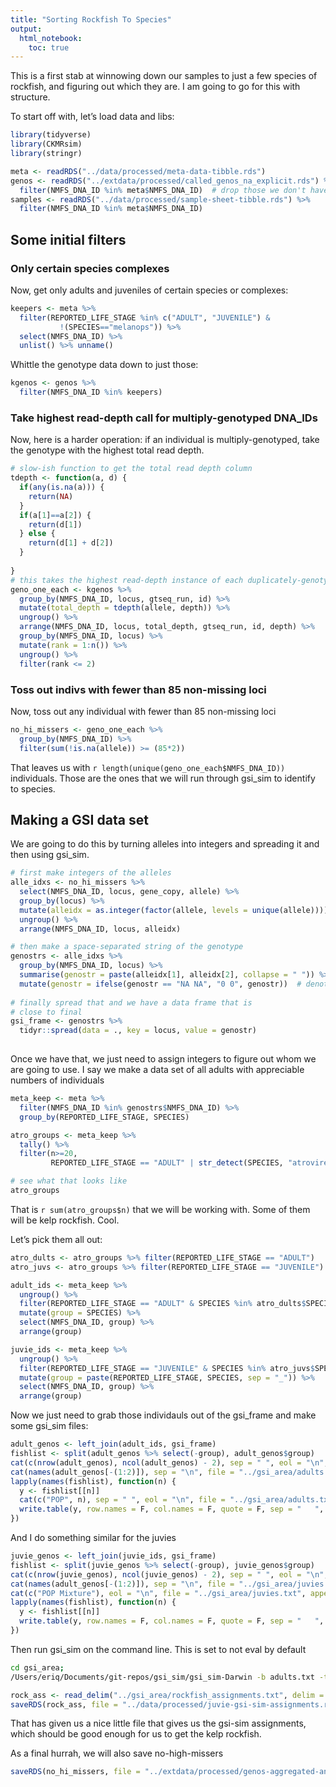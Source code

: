 ```yaml
---
title: "Sorting Rockfish To Species"
output: 
  html_notebook:
    toc: true
---
```



This is a first stab at winnowing down our samples to just a few species of rockfish,
and figuring out which they are.  I am going to go for this with structure.


To start off with, let's load data and libs:
```r
library(tidyverse)
library(CKMRsim)
library(stringr)

meta <- readRDS("../data/processed/meta-data-tibble.rds")
genos <- readRDS("../extdata/processed/called_genos_na_explicit.rds") %>%
  filter(NMFS_DNA_ID %in% meta$NMFS_DNA_ID)  # drop those we don't have meta data for
samples <- readRDS("../data/processed/sample-sheet-tibble.rds") %>%
  filter(NMFS_DNA_ID %in% meta$NMFS_DNA_ID)
```


## Some initial filters

### Only certain species complexes

Now, get only adults and juveniles of certain species or complexes:
```r
keepers <- meta %>%
  filter(REPORTED_LIFE_STAGE %in% c("ADULT", "JUVENILE") &
           !(SPECIES=="melanops")) %>%
  select(NMFS_DNA_ID) %>%
  unlist() %>% unname()
```

Whittle the genotype data down to just those:
```r
kgenos <- genos %>%
  filter(NMFS_DNA_ID %in% keepers)
```

### Take highest read-depth call for multiply-genotyped DNA_IDs

Now, here is a harder operation: if an individual is multiply-genotyped, take the
genotype with the highest total read depth.  
```r
# slow-ish function to get the total read depth column
tdepth <- function(a, d) {
  if(any(is.na(a))) {
    return(NA)
  }
  if(a[1]==a[2]) {
    return(d[1])
  } else {
    return(d[1] + d[2])
  }
  
}
# this takes the highest read-depth instance of each duplicately-genotyped individual.
geno_one_each <- kgenos %>%
  group_by(NMFS_DNA_ID, locus, gtseq_run, id) %>%
  mutate(total_depth = tdepth(allele, depth)) %>%
  ungroup() %>%
  arrange(NMFS_DNA_ID, locus, total_depth, gtseq_run, id, depth) %>%
  group_by(NMFS_DNA_ID, locus) %>%
  mutate(rank = 1:n()) %>%
  ungroup() %>%
  filter(rank <= 2)
```

### Toss out indivs with fewer than 85 non-missing loci
Now, toss out any individual with fewer than 85 non-missing loci
```r
no_hi_missers <- geno_one_each %>% 
  group_by(NMFS_DNA_ID) %>%
  filter(sum(!is.na(allele)) >= (85*2))
```
That leaves us with `r length(unique(geno_one_each$NMFS_DNA_ID))` individuals.  Those are the ones that
we will run through gsi_sim to identify to species.



## Making a GSI data set

We are going to do this by turning alleles into integers and spreading it and then using 
gsi_sim.
```r
# first make integers of the alleles
alle_idxs <- no_hi_missers %>% 
  select(NMFS_DNA_ID, locus, gene_copy, allele) %>%
  group_by(locus) %>%
  mutate(alleidx = as.integer(factor(allele, levels = unique(allele)))) %>%
  ungroup() %>%
  arrange(NMFS_DNA_ID, locus, alleidx)

# then make a space-separated string of the genotype
genostrs <- alle_idxs %>% 
  group_by(NMFS_DNA_ID, locus) %>%
  summarise(genostr = paste(alleidx[1], alleidx[2], collapse = " ")) %>%
  mutate(genostr = ifelse(genostr == "NA NA", "0 0", genostr))  # denote missing alleles with 0
  
# finally spread that and we have a data frame that is
# close to final
gsi_frame <- genostrs %>%
  tidyr::spread(data = ., key = locus, value = genostr)
  
```


Once we have that, we just need to assign integers to figure out whom we are
going to use.  I say we make a data set of all adults with appreciable numbers of individuals

```r
meta_keep <- meta %>%
  filter(NMFS_DNA_ID %in% genostrs$NMFS_DNA_ID) %>%
  group_by(REPORTED_LIFE_STAGE, SPECIES) 

atro_groups <- meta_keep %>%
  tally() %>%
  filter(n>=20,
         REPORTED_LIFE_STAGE == "ADULT" | str_detect(SPECIES, "atrovirens"))

# see what that looks like
atro_groups
```
That is `r sum(atro_groups$n)` that we will be working with.  Some of them will be kelp rockfish.  Cool.

Let's pick them all out:
```r
atro_dults <- atro_groups %>% filter(REPORTED_LIFE_STAGE == "ADULT")
atro_juvs <- atro_groups %>% filter(REPORTED_LIFE_STAGE == "JUVENILE")

adult_ids <- meta_keep %>%
  ungroup() %>%
  filter(REPORTED_LIFE_STAGE == "ADULT" & SPECIES %in% atro_dults$SPECIES) %>%
  mutate(group = SPECIES) %>%
  select(NMFS_DNA_ID, group) %>%
  arrange(group)

juvie_ids <- meta_keep %>%
  ungroup() %>%
  filter(REPORTED_LIFE_STAGE == "JUVENILE" & SPECIES %in% atro_juvs$SPECIES) %>%
  mutate(group = paste(REPORTED_LIFE_STAGE, SPECIES, sep = "_")) %>%
  select(NMFS_DNA_ID, group) %>%
  arrange(group)
```

Now we just need to grab those individauls out of the gsi_frame and make some gsi_sim files:
```r
adult_genos <- left_join(adult_ids, gsi_frame)
fishlist <- split(adult_genos %>% select(-group), adult_genos$group)
cat(c(nrow(adult_genos), ncol(adult_genos) - 2), sep = " ", eol = "\n", file = "../gsi_area/adults.txt")
cat(names(adult_genos[-(1:2)]), sep = "\n", file = "../gsi_area/adults.txt", append = TRUE)
lapply(names(fishlist), function(n) {
  y <- fishlist[[n]]
  cat(c("POP", n), sep = " ", eol = "\n", file = "../gsi_area/adults.txt", append = TRUE)
  write.table(y, row.names = F, col.names = F, quote = F, sep = "   ", file = "../gsi_area/adults.txt", append = TRUE)
})
```

And I do something similar for the juvies
```r
juvie_genos <- left_join(juvie_ids, gsi_frame)
fishlist <- split(juvie_genos %>% select(-group), juvie_genos$group)
cat(c(nrow(juvie_genos), ncol(juvie_genos) - 2), sep = " ", eol = "\n", file = "../gsi_area/juvies.txt")
cat(names(adult_genos[-(1:2)]), sep = "\n", file = "../gsi_area/juvies.txt", append = TRUE)
cat(c("POP Mixture"), eol = "\n", file = "../gsi_area/juvies.txt", append = TRUE)
lapply(names(fishlist), function(n) {
  y <- fishlist[[n]]
  write.table(y, row.names = F, col.names = F, quote = F, sep = "   ", file = "../gsi_area/juvies.txt", append = TRUE)
})
```

Then run gsi_sim on the command line.  This is set to not eval by default
```sh
cd gsi_area; 
/Users/eriq/Documents/git-repos/gsi_sim/gsi_sim-Darwin -b adults.txt -t juvies.txt | awk -F";" 'BEGIN {print "NMFS_DNA_ID species score"} /GMA_FULL_EM_INDIVS_CSV:/ {print $1, $2, $3}' | sed 's/GMA_FULL_EM_INDIVS_CSV:\///g' > rockfish_assignments.txt
```

```r
rock_ass <- read_delim("../gsi_area/rockfish_assignments.txt", delim = " ")
saveRDS(rock_ass, file = "../data/processed/juvie-gsi-sim-assignments.rds", compress = "xz")
```

That has given us a nice little file that gives us the gsi-sim assignments, which should be good enough
for us to get the kelp rockfish.  

As a final hurrah, we will also save no-high-missers
```r
saveRDS(no_hi_missers, file = "../extdata/processed/genos-aggregated-and-no-hi-missers.rds", compress = "xz")
```